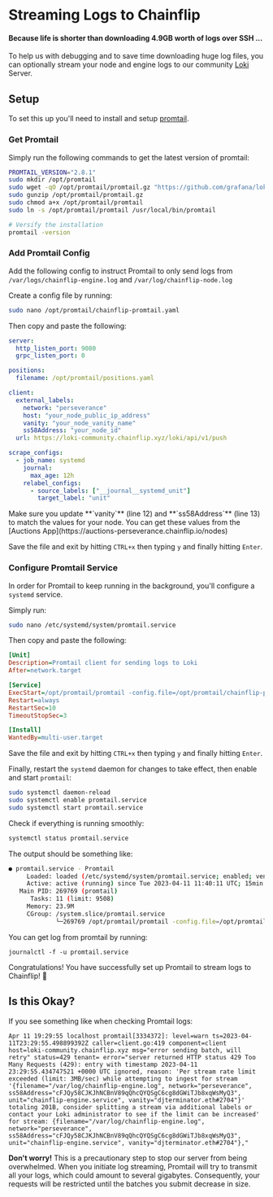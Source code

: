 
# Streaming Logs to Chainflip

#### Because life is shorter than downloading 4.9GB worth of logs over SSH ...

To help us with debugging and to save time downloading huge log files, you can optionally stream your node and engine logs to our community [Loki](https://github.com/grafana/loki) Server.

## Setup

To set this up you'll need to install and setup [promtail](https://grafana.com/docs/loki/latest/clients/promtail).

### Get Promtail

Simply run the following commands to get the latest version of promtail:

```bash copy
PROMTAIL_VERSION="2.8.1"
sudo mkdir /opt/promtail
sudo wget -qO /opt/promtail/promtail.gz "https://github.com/grafana/loki/releases/download/v${PROMTAIL_VERSION}/promtail-linux-amd64.zip"
sudo gunzip /opt/promtail/promtail.gz
sudo chmod a+x /opt/promtail/promtail
sudo ln -s /opt/promtail/promtail /usr/local/bin/promtail

# Versify the installation
promtail -version

```

### Add Promtail Config

Add the following config to instruct Promtail to only send logs from `/var/logs/chainflip-engine.log` and `/var/log/chainflip-node.log`

Create a config file by running:

```bash copy
sudo nano /opt/promtail/chainflip-promtail.yaml
```

Then copy and paste the following:

```yaml
server:
  http_listen_port: 9080
  grpc_listen_port: 0

positions:
  filename: /opt/promtail/positions.yaml

client:
  external_labels:
    network: "perseverance"
    host: "your_node_public_ip_address"
    vanity: "your_node_vanity_name"
    ss58Address: "your_node_id"
  url: https://loki-community.chainflip.xyz/loki/api/v1/push

scrape_configs:
  - job_name: systemd
    journal:
      max_age: 12h
    relabel_configs:
      - source_labels: ["__journal__systemd_unit"]
        target_label: "unit"
```

<Callout type="warning" emoji="✋">
  Make sure you update **`vanity`** (line 12) and **`ss58Address`** (line 13) to
  match the values for your node. You can get these values from the [Auctions
  App](https://auctions-perseverance.chainflip.io/nodes)
</Callout>

Save the file and exit by hitting `CTRL+x` then typing `y` and finally hitting `Enter`.

### Configure Promtail Service

In order for Promtail to keep running in the background, you'll configure a `systemd` service.

Simply run:

```bash copy
sudo nano /etc/systemd/system/promtail.service
```

&#x20;Then copy and paste the following:&#x20;

```ini
[Unit]
Description=Promtail client for sending logs to Loki
After=network.target

[Service]
ExecStart=/opt/promtail/promtail -config.file=/opt/promtail/chainflip-promtail.yaml
Restart=always
RestartSec=10
TimeoutStopSec=3

[Install]
WantedBy=multi-user.target
```

Save the file and exit by hitting `CTRL+x` then typing `y` and finally hitting `Enter`.

Finally, restart the `systemd` daemon for changes to take effect, then enable and start `promtail`:

```bash copy
sudo systemctl daemon-reload
sudo systemctl enable promtail.service
sudo systemctl start promtail.service
```

Check if everything is running smoothly:&#x20;

```bash copy
systemctl status promtail.service
```

The output should be something like:&#x20;

```bash copy
● promtail.service - Promtail
     Loaded: loaded (/etc/systemd/system/promtail.service; enabled; vendor preset: enabled)
     Active: active (running) since Tue 2023-04-11 11:40:11 UTC; 15min ago
   Main PID: 269769 (promtail)
      Tasks: 11 (limit: 9508)
     Memory: 23.9M
     CGroup: /system.slice/promtail.service
             └─269769 /opt/promtail/promtail -config.file=/opt/promtail/chainflip-promtail.yaml
```

You can get log from promtail by running:&#x20;

```
journalctl -f -u promtail.service
```

Congratulations! You have successfully set up Promtail to stream logs to Chainflip! 🎉

## Is this Okay?

If you see something like when checking Promtail logs:

```log
Apr 11 19:29:55 localhost promtail[3334372]: level=warn ts=2023-04-11T23:29:55.498899392Z caller=client.go:419 component=client host=loki-community.chainflip.xyz msg="error sending batch, will retry" status=429 tenant= error="server returned HTTP status 429 Too Many Requests (429): entry with timestamp 2023-04-11 23:29:55.434747521 +0000 UTC ignored, reason: 'Per stream rate limit exceeded (limit: 3MB/sec) while attempting to ingest for stream '{filename="/var/log/chainflip-engine.log", network="perseverance", ss58Address="cFJQy58CJKJhNCBnV89qQhcQYQSgC6cg8dGWiTJb8xqWsMyQ3", unit="chainflip-engine.service", vanity="djterminator.eth#2704"}' totaling 201B, consider splitting a stream via additional labels or contact your Loki administrator to see if the limit can be increased' for stream: {filename="/var/log/chainflip-engine.log", network="perseverance", ss58Address="cFJQy58CJKJhNCBnV89qQhcQYQSgC6cg8dGWiTJb8xqWsMyQ3", unit="chainflip-engine.service", vanity="djterminator.eth#2704"},"

```

**Don't worry!** This is a precautionary step to stop our server from being overwhelmed. When you initiate log streaming, Promtail will try to transmit all your logs, which could amount to several gigabytes. Consequently, your requests will be restricted until the batches you submit decrease in size.

